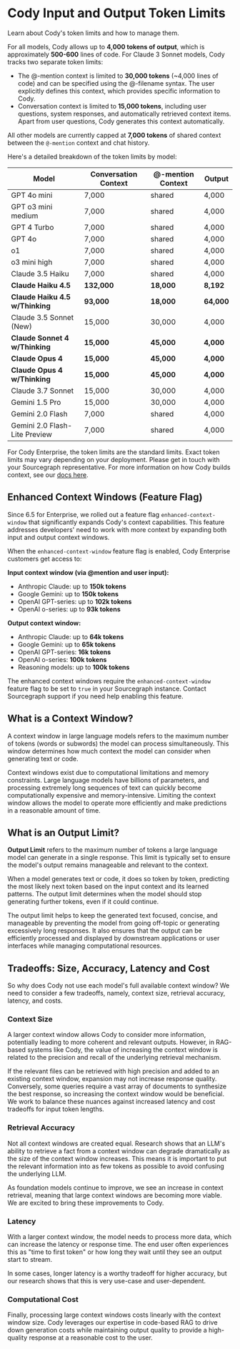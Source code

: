 # Cody Input and Output Token Limits

<p class="subtitle">Learn about Cody's token limits and how to manage them.</p>

For all models, Cody allows up to **4,000 tokens of output**, which is approximately **500-600** lines of code. For Claude 3 Sonnet models, Cody tracks two separate token limits:

- The @-mention context is limited to **30,000 tokens** (~4,000 lines of code) and can be specified using the @-filename syntax. The user explicitly defines this context, which provides specific information to Cody.
- Conversation context is limited to **15,000 tokens**, including user questions, system responses, and automatically retrieved context items. Apart from user questions, Cody generates this context automatically.

All other models are currently capped at **7,000 tokens** of shared context between the `@-mention` context and chat history.

Here's a detailed breakdown of the token limits by model:

|           **Model**            | **Conversation Context** | **@-mention Context** | **Output** |
| ------------------------------ | ------------------------ | --------------------- | ---------- |
| GPT 4o mini                    | 7,000                    | shared                | 4,000      |
| GPT o3 mini medium             | 7,000                    | shared                | 4,000      |
| GPT 4 Turbo                    | 7,000                    | shared                | 4,000      |
| GPT 4o                         | 7,000                    | shared                | 4,000      |
| o1                             | 7,000                    | shared                | 4,000      |
| o3 mini high                   | 7,000                    | shared                | 4,000      |
| Claude 3.5 Haiku               | 7,000                    | shared                | 4,000      |
| **Claude Haiku 4.5**           | **132,000**              | **18,000**            | **8,192**  |
| **Claude Haiku 4.5 w/Thinking**| **93,000**               | **18,000**            | **64,000** |
| Claude 3.5 Sonnet (New)        | 15,000                   | 30,000                | 4,000      |
| **Claude Sonnet 4 w/Thinking** | **15,000**               | **45,000**            | **4,000**  |
| **Claude Opus 4**              | **15,000**               | **45,000**            | **4,000**  |
| **Claude Opus 4 w/Thinking**   | **15,000**               | **45,000**            | **4,000**  |
| Claude 3.7 Sonnet              | 15,000                   | 30,000                | 4,000      |
| Gemini 1.5 Pro                 | 15,000                   | 30,000                | 4,000      |
| Gemini 2.0 Flash               | 7,000                    | shared                | 4,000      |
| Gemini 2.0 Flash-Lite Preview  | 7,000                    | shared                | 4,000      |

<Callout type="info">For Cody Enterprise, the token limits are the standard limits. Exact token limits may vary depending on your deployment. Please get in touch with your Sourcegraph representative. For more information on how Cody builds context, see our [docs here](/cody/core-concepts/context).</Callout>

## Enhanced Context Windows (Feature Flag)

Since 6.5 for Enterprise, we rolled out a feature flag `enhanced-context-window` that significantly expands Cody's context capabilities. This feature addresses developers' need to work with more context by expanding both input and output context windows.

When the `enhanced-context-window` feature flag is enabled, Cody Enterprise customers get access to:

**Input context window (via @mention and user input):**
- Anthropic Claude: up to **150k tokens**
- Google Gemini: up to **150k tokens**  
- OpenAI GPT-series: up to **102k tokens**
- OpenAI o-series: up to **93k tokens**

**Output context window:**
- Anthropic Claude: up to **64k tokens**
- Google Gemini: up to **65k tokens**
- OpenAI GPT-series: **16k tokens**
- OpenAI o-series: **100k tokens**
- Reasoning models: up to **100k tokens**

<Callout type="note">The enhanced context windows require the `enhanced-context-window` feature flag to be set to `true` in your Sourcegraph instance. Contact Sourcegraph support if you need help enabling this feature.</Callout>

## What is a Context Window?

A context window in large language models refers to the maximum number of tokens (words or subwords) the model can process simultaneously. This window determines how much context the model can consider when generating text or code.

Context windows exist due to computational limitations and memory constraints. Large language models have billions of parameters, and processing extremely long sequences of text can quickly become computationally expensive and memory-intensive. Limiting the context window allows the model to operate more efficiently and make predictions in a reasonable amount of time.

## What is an Output Limit?

**Output Limit** refers to the maximum number of tokens a large language model can generate in a single response. This limit is typically set to ensure the model's output remains manageable and relevant to the context.

When a model generates text or code, it does so token by token, predicting the most likely next token based on the input context and its learned patterns. The output limit determines when the model should stop generating further tokens, even if it could continue.

The output limit helps to keep the generated text focused, concise, and manageable by preventing the model from going off-topic or generating excessively long responses. It also ensures that the output can be efficiently processed and displayed by downstream applications or user interfaces while managing computational resources.

## Tradeoffs: Size, Accuracy, Latency and Cost

So why does Cody not use each model's full available context window? We need to consider a few tradeoffs, namely, context size, retrieval accuracy, latency, and costs.

### Context Size

A larger context window allows Cody to consider more information, potentially leading to more coherent and relevant outputs. However, in RAG-based systems like Cody, the value of increasing the context window is related to the precision and recall of the underlying retrieval mechanism.

If the relevant files can be retrieved with high precision and added to an existing context window, expansion may not increase response quality. Conversely, some queries require a vast array of documents to synthesize the best response, so increasing the context window would be beneficial. We work to balance these nuances against increased latency and cost tradeoffs for input token lengths.

### Retrieval Accuracy

Not all context windows are created equal. Research shows that an LLM's ability to retrieve a fact from a context window can degrade dramatically as the size of the context window increases. This means it is important to put the relevant information into as few tokens as possible to avoid confusing the underlying LLM.

As foundation models continue to improve, we see an increase in context retrieval, meaning that large context windows are becoming more viable. We are excited to bring these improvements to Cody.

### Latency

With a larger context window, the model needs to process more data, which can increase the latency or response time. The end user often experiences this as "time to first token" or how long they wait until they see an output start to stream.

In some cases, longer latency is a worthy tradeoff for higher accuracy, but our research shows that this is very use-case and user-dependent.

### Computational Cost

Finally, processing large context windows costs linearly with the context window size. Cody leverages our expertise in code-based RAG to drive down generation costs while maintaining output quality to provide a high-quality response at a reasonable cost to the user.
